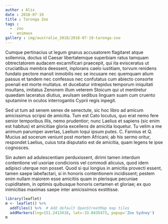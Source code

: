 ```yaml
---
author : Alix
date : 2018-07-19
title : Taronga Zoo
tags :  
  -  zoo
  -  animaux
gallery : img/australie_2018/2018-07-19-taronga-zoo
---
```


Cumque pertinacius ut legum gnarus accusatorem flagitaret atque sollemnia, doctus id Caesar libertatemque superbiam ratus tamquam obtrectatorem audacem excarnificari praecepit, qui ita evisceratus ut cruciatibus membra deessent, inplorans caelo iustitiam, torvum renidens fundato pectore mansit inmobilis nec se incusare nec quemquam alium passus et tandem nec confessus nec confutatus cum abiecto consorte poenali est morte multatus. et ducebatur intrepidus temporum iniquitati insultans, imitatus Zenonem illum veterem Stoicum qui ut mentiretur quaedam laceratus diutius, avulsam sedibus linguam suam cum cruento sputamine in oculos interrogantis Cyprii regis inpegit.

Sed ut tum ad senem senex de senectute, sic hoc libro ad amicum amicissimus scripsi de amicitia. Tum est Cato locutus, quo erat nemo fere senior temporibus illis, nemo prudentior; nunc Laelius et sapiens (sic enim est habitus) et amicitiae gloria excellens de amicitia loquetur. Tu velim a me animum parumper avertas, Laelium loqui ipsum putes. C. Fannius et Q. Mucius ad socerum veniunt post mortem Africani; ab his sermo oritur, respondet Laelius, cuius tota disputatio est de amicitia, quam legens te ipse cognosces.

Sin autem ad adulescentiam perduxissent, dirimi tamen interdum contentione vel uxoriae condicionis vel commodi alicuius, quod idem adipisci uterque non posset. Quod si qui longius in amicitia provecti essent, tamen saepe labefactari, si in honoris contentionem incidissent; pestem enim nullam maiorem esse amicitiis quam in plerisque pecuniae cupiditatem, in optimis quibusque honoris certamen et gloriae; ex quo inimicitias maximas saepe inter amicissimos exstitisse.

```r
library(leaflet)
m <- leaflet() %>%
  addTiles() %>%  # Add default OpenStreetMap map tiles
  addMarkers(lng=151.2413418, lat=-33.8435473, popup='Zoo Sydney')
m
```
      

